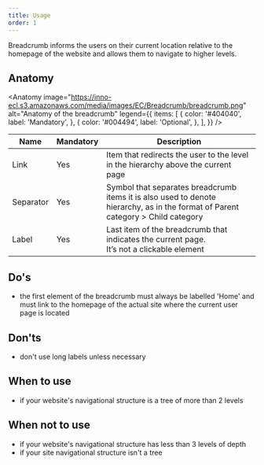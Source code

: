 ```yaml
---
title: Usage
order: 1
---
```



<Paragraph size="lead">
  Breadcrumb informs the users on their current location relative to the
  homepage of the website and allows them to navigate to higher levels.
</Paragraph>

## Anatomy

<Anatomy
  image="https://inno-ecl.s3.amazonaws.com/media/images/EC/Breadcrumb/breadcrumb.png"
  alt="Anatomy of the breadcrumb"
  legend={{
    items: [
      {
        color: '#404040',
        label: 'Mandatory',
      },
      {
        color: '#004494',
        label: 'Optional',
      },
    ],
  }}
/>

| Name      | Mandatory | Description                                                                                                                         |
| --------- | --------- | ----------------------------------------------------------------------------------------------------------------------------------- |
| Link      | Yes       | Item that redirects the user to the level in the hierarchy above the current page                                                   |
| Separator | Yes       | Symbol that separates breadcrumb items it is also used to denote hierarchy, as in the format of Parent category &gt; Child category |
| Label     | Yes       | Last item of the breadcrumb that indicates the current page.<br />It’s not a clickable element                                      |

## Do's

- the first element of the breadcrumb must always be labelled 'Home' and must link to the homepage of the actual site where the current user page is located

## Don'ts

- don't use long labels unless necessary

## When to use

- if your website's navigational structure is a tree of more than 2 levels

## When not to use

- if your website's navigational structure has less than 3 levels of depth
- if your site navigational structure isn't a tree

